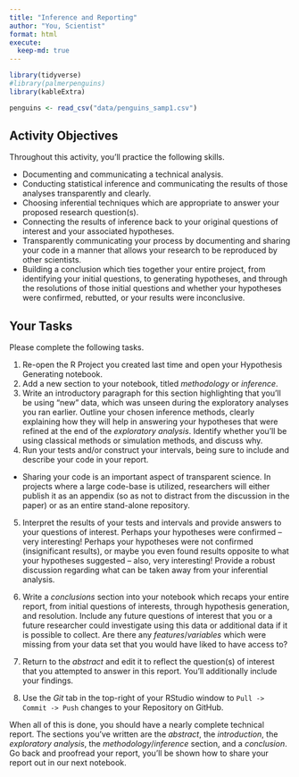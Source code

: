 ```yaml
---
title: "Inference and Reporting"
author: "You, Scientist"
format: html
execute:
  keep-md: true
---
```


```r
library(tidyverse)
#library(palmerpenguins)
library(kableExtra)

penguins <- read_csv("data/penguins_samp1.csv")
```

## Activity Objectives

Throughout this activity, you'll practice the following skills.

+ Documenting and communicating a technical analysis.
+ Conducting statistical inference and communicating the results of those analyses transparently and clearly.
+ Choosing inferential techniques which are appropriate to answer your proposed research question(s).
+ Connecting the results of inference back to your original questions of interest and your associated hypotheses.
+ Transparently communicating your process by documenting and sharing your code in a manner that allows your research to be reproduced by other scientists.
+ Building a conclusion which ties together your entire project, from identifying your initial questions, to generating hypotheses, and through the resolutions of those initial questions and whether your hypotheses were confirmed, rebutted, or your results were inconclusive.

## Your Tasks

Please complete the following tasks. 

1. Re-open the R Project you created last time and open your Hypothesis Generating notebook.
2. Add a new section to your notebook, titled *methodology* or *inference*.
3. Write an introductory paragraph for this section highlighting that you'll be using "new" data, which was unseen during the exploratory analyses you ran earlier. Outline your chosen inference methods, clearly explaining how they will help in answering your hypotheses that were refined at the end of the *exploratory analysis*. Identify whether you'll be using classical methods or simulation methods, and discuss why.
4. Run your tests and/or construct your intervals, being sure to include and describe your code in your report. 

  + Sharing your code is an important aspect of transparent science. In projects where a large code-base is utilized, researchers will either publish it as an appendix (so as not to distract from the discussion in the paper) or as an entire stand-alone repository.

5. Interpret the results of your tests and intervals and provide answers to your questions of interest. Perhaps your hypotheses were confirmed -- very interesting! Perhaps your hypotheses were not confirmed (insignificant results), or maybe you even found results opposite to what your hypotheses suggested -- also, very interesting! Provide a robust discussion regarding what can be taken away from your inferential analysis.

6. Write a *conclusions* section into your notebook which recaps your entire report, from initial questions of interests, through hypothesis generation, and resolution. Include any future questions of interest that you or a future researcher could investigate using this data or additional data if it is possible to collect. Are there any *features*/*variables* which were missing from your data set that you would have liked to have access to?

7. Return to the *abstract* and edit it to reflect the question(s) of interest that you attempted to answer in this report. You'll additionally include your findings.

8. Use the *Git* tab in the top-right of your RStudio window to `Pull -> Commit -> Push` changes to your Repository on GitHub.

When all of this is done, you should have a nearly complete technical report. The sections you've written are the *abstract*, the *introduction*, the *exploratory analysis*, the *methodology*/*inference* section, and a *conclusion*. Go back and proofread your report, you'll be shown how to share your report out in our next notebook.

